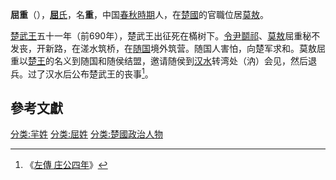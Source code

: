 {{Infobox 先秦人物
|名稱= 屈重
|圖像=
|圖說=
|姓=[[羋姓|羋]]
|氏=[[屈氏|屈]]
|名=重
|字=
|別名=
|別字=
|諡號=
|時代=春秋時期
|國家=[[楚國|楚國]]
|身份=[[莫敖|莫敖]]
|出生=
|逝世=
|在位=
|父=[[屈瑕|屈瑕]]
|母=
|正妻=
|妾=
|子女=
|太子=
}}
'''屈重'''（{{bd|？||？||catIdx=Q}}），[[屈氏|'''屈'''氏]]，名'''重'''，中国[[春秋時期|春秋時期]]人，在[[楚國|楚國]]的官職位居[[莫敖|莫敖]]。

[[楚武王|楚武王]]五十一年（前690年），楚武王出征死在樠树下。[[令尹|令尹]][[鬬祁|鬬祁]]、[[莫敖|莫敖]]屈重秘不发丧，开新路，在溠水筑桥，在[[随国|随国]]境外筑营。随国人害怕，向楚军求和。莫敖屈重以[[楚王|楚王]]的名义到随国和随侯结盟，邀请随侯到[[汉水|汉水]]转湾处（汭）会见，然后退兵。过了汉水后公布楚武王的丧事<ref>《[[:s:春秋左氏傳/襄公|左傳 庄公四年]]》</ref>。

==參考文獻==
{{reflist}}
[[分类:羋姓|分类:羋姓]]
[[分类:屈姓|分类:屈姓]]
[[分类:楚國政治人物|分类:楚國政治人物]]